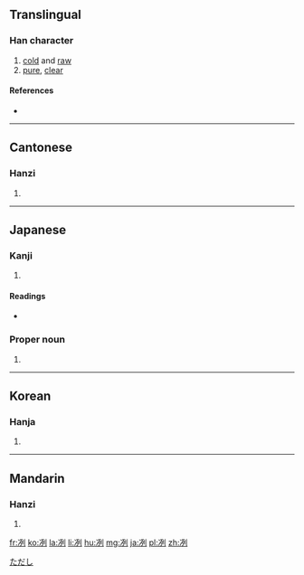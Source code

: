 {{also|洌}}
==Translingual==

===Han character===
{{Han char|rn=15|rad=冫|as=06|sn=8|four=32100|canj=IMMNN|ids=⿰冫列}}

# [[cold]] and [[raw]]
# [[pure]], [[clear]]

====References====
* {{Han ref|kx=0132.150|dkj=01637|dj=0296.040|hdz=10297.020|uh=51BD|ud=20925|bh=A8E6|bd=43238}}

----

==Cantonese==

===Hanzi===
{{yue-hanzi|jyut=|y=lit6}}

# {{defn|lang=yue|sort=冫06}}

----

==Japanese==

===Kanji===
{{ja-kanji|grade=|rs=冫06}}

# {{defn|lang=ja|sort=冫06}}

====Readings====
* {{ja-readings|on=[[れつ]] (retsu), [[れい]] (rei)|kun=[[さむい]] (samui), [[つめたい]] (tsumetai)}}

===Proper noun===
{{ja-pos|k|proper|hira=ただし|rom=Tadashi}}

# {{given name|male|lang=ja}}

[[Category:Japanese male given names|ただし]]

----

==Korean==

===Hanja===
{{ko-hanja|hangeul=렬|rv=ryeol|mr=ryŏl}}

# {{defn|lang=ko|sort=冫06}}

----

==Mandarin==

===Hanzi===
{{cmn-hanzi|pin=[[liè]] ([[lie4]])|wg=lieh<sup>4</sup>}}

# {{defn|lang=cmn|sort=冫06}}

[[fr:冽]]
[[ko:冽]]
[[la:冽]]
[[li:冽]]
[[hu:冽]]
[[mg:冽]]
[[ja:冽]]
[[pl:冽]]
[[zh:冽]]
